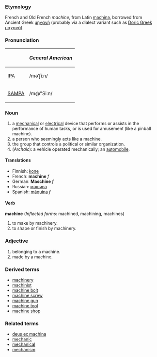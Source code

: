 ===Etymology===
French and Old French ''machine'', from Latin [[machina]], borrowed from Ancient Greek [[μηχανή]] (probably via a dialect variant such as [[w:Doric Greek|Doric Greek]] [[μαχανά]]).

===Pronunciation===
{| border=1 cellpadding=5
! !! ''General American'' 
|-
| [[w:IPA|IPA]] || /məˈʃiːn/
|-
| [[w:SAMPA|SAMPA]] || /m@"Si:n/
|}

===Noun===
#a [[mechanical]] or [[electrical]] device that performs or assists in the performance of human tasks, or is used for amusement (like a pinball machine).
#a person who seemingly acts like a machine.
#the group that controls a political or similar organization.
#(''Archaic''): a vehicle operated mechanically; an [[automobile]].

====Translations====
*Finnish: [[kone]]
*French: '''machine''' ''f''
*German: '''Maschine''' ''f''
*Russian: [[машина]] 
*Spanish: [[máquina]] ''f''

====Verb====
'''machine''' (''Inflected forms'': machined, machining, machines)
#to make by machinery.
#to shape or finish by machinery.

===Adjective===
#belonging to a machine.
#made by a machine.

===Derived terms===
*[[machinery]]
*[[machinist]]
*[[machine bolt]]
*[[machine screw]]
*[[machine gun]]
*[[machine tool]]
*[[machine shop]]

===Related terms===
*[[deus ex machina]]
*[[mechanic]]
*[[mechanical]]
*[[mechanism]]